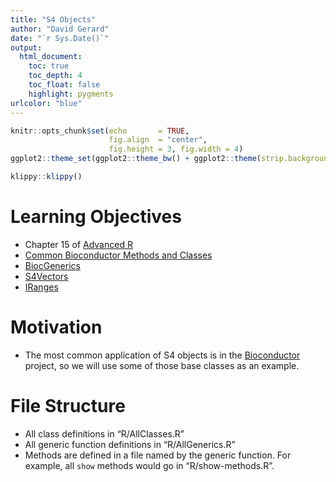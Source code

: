 ```yaml
---
title: "S4 Objects"
author: "David Gerard"
date: "`r Sys.Date()`"
output:  
  html_document:
    toc: true
    toc_depth: 4
    toc_float: false
    highlight: pygments
urlcolor: "blue"
---
```


```r
knitr::opts_chunk$set(echo       = TRUE, 
                      fig.align  = "center",
                      fig.height = 3, fig.width = 4)
ggplot2::theme_set(ggplot2::theme_bw() + ggplot2::theme(strip.background = ggplot2::element_rect(fill = "white")))
```

```r
klippy::klippy()
```

# Learning Objectives

- Chapter 15 of [Advanced R](https://adv-r.hadley.nz/)
- [Common Bioconductor Methods and Classes](https://www.bioconductor.org/developers/how-to/commonMethodsAndClasses/)
- [BiocGenerics](https://bioconductor.org/packages/3.14/bioc/html/BiocGenerics.html)
- [S4Vectors](https://bioconductor.org/packages/3.14/bioc/html/S4Vectors.html)
- [IRanges](https://bioconductor.org/packages/3.14/bioc/html/IRanges.html)

# Motivation

- The most common application of S4 objects is in the [Bioconductor](https://bioconductor.org/) project, so we will use some of those base classes as an example.

# File Structure

- All class definitions in "R/AllClasses.R"
- All generic function definitions in "R/AllGenerics.R"
- Methods are defined in a file named by the generic function. For example, all `show` methods would go in "R/show-methods.R".
